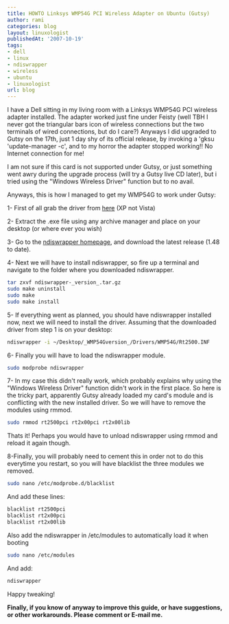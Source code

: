 ```yaml
---
title: HOWTO Linksys WMP54G PCI Wireless Adapter on Ubuntu (Gutsy)
author: rami
categories: blog
layout: linuxologist
publishedAt: '2007-10-19'
tags:
- dell
- linux
- ndiswrapper
- wireless
- ubuntu
- linuxologist
url: blog
---
```


I have a Dell sitting in my living room with a Linksys WMP54G PCI wireless adapter installed. The adapter worked just fine under Feisty (well TBH I never got the triangular bars icon of wireless connections but the two terminals of wired connections, but do I care?) Anyways I did upgraded to Gutsy on the 17th, just 1 day shy of its official release, by invoking a 'gksu 'update-manager -c', and to my horror the adapter stopped working!! No Internet connection for me!

I am not sure if this card is not supported under Gutsy, or just something went awry during the upgrade process (will try a Gutsy live CD later), but i tried using the "Windows Wireless Driver" function but to no avail.

Anyways, this is how I managed to get my WMP54G to work under Gutsy:

1- First of all grab the driver from [here](http://www.linksys.com/servlet/Satellite?blobcol=urldata&blobheadername1=Content-Type&blobheadername2=Content-Disposition&blobheadervalue1=application%2Fx-msdownload&blobheadervalue2=inline%3B+filename%3DWMP54Gv4\_20050503.exe&blobkey=id&blobtable=MungoBlobs&blobwhere=1130824506903&ssbinary=true&lid=7513643981B16) (XP not Vista)

2- Extract the .exe file using any archive manager and place on your desktop (or where ever you wish)

3- Go to the [ndiswrapper homepage](http://ndiswrapper.sourceforge.net/joomla/), and download the latest release (1.48 to date).

4- Next we will have to install ndiswrapper, so fire up a terminal and navigate to the folder where you downloaded ndiswrapper.

```bash
tar zxvf ndiswrapper-_version_.tar.gz 
sudo make uninstall 
sudo make 
sudo make install
```

5- If everything went as planned, you should have ndiswrapper installed now, next we will need to install the driver. Assuming that the downloaded driver from step 1 is on your desktop: 

```bash
ndiswrapper -i ~/Desktop/_WMP54Gversion_/Drivers/WMP54G/Rt2500.INF
```

6- Finally you will have to load the ndiswrapper module. 

```bash
sudo modprobe ndiswrapper
```

7- In my case this didn't really work, which probably explains why using the "Windows Wireless Driver" function didn't work in the first place. So here is the tricky part, apparently Gutsy already loaded my card's module and is conflicting with the new installed driver. So we will have to remove the modules using rmmod.

```bash
sudo rmmod rt2500pci rt2x00pci rt2x00lib
```

Thats it! Perhaps you would have to unload ndiswrapper using rmmod and reload it again though.

8-Finally, you will probably need to cement this in order not to do this everytime you restart, so you will have blacklist the three modules we removed. 

```bash
sudo nano /etc/modprobe.d/blacklist
```

And add these lines:


```bash
blacklist rt2500pci  
blacklist rt2x00pci  
blacklist rt2x00lib
```

Also add the ndiswrapper in /etc/modules to automatically load it when booting 

```bash
sudo nano /etc/modules
```

And add: 


```bash
ndiswrapper
```

Happy tweaking! 

__Finally, if you know of anyway to improve this guide, or have suggestions, or other workarounds. Please comment or E-mail me.__
